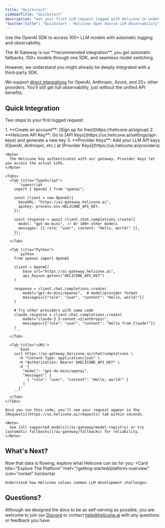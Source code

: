 ```yaml
---
title: "Quickstart"
sidebarTitle: "Quickstart"
description: "Get your first LLM request logged with Helicone in under 2 minutes using the AI Gateway."
"twitter:title": "Quickstart - Helicone Open Source LLM Observability"
---
```


Use the OpenAI SDK to access 100+ LLM models with automatic logging and observability.

<Accordion title="Using a third-party SDK?">
  The AI Gateway is our **recommended integration**, you get automatic fallbacks, 100+ models through one SDK, and seamless model switching.
  
  However, we understand you might already be deeply integrated with a third-party SDK.
  
  We support [direct integrations](/integrations/overview) for OpenAI, Anthropic, Azure, and 20+ other providers. You'll still get full observability, just without the unified API benefits.
</Accordion>

## Quick Integration

Two steps to your first logged request:

<Steps>

  <Step title="Set up your keys">
  1. **Create an account**: [Sign up for free](https://helicone.ai/signup)
  2. **Helicone API Key**: Go to [API Keys](https://us.helicone.ai/settings/api-keys) and generate a new key
  3. **Provider Keys**: Add your LLM API keys (OpenAI, Anthropic, etc.) at [Provider Keys](https://us.helicone.ai/providers)
    
    <Note>
      The Helicone key authenticates with our gateway. Provider keys let you access the actual LLMs.
    </Note>
  </Step>

  <Step title="Send your first request">

    <Tabs>
      <Tab title="TypeScript">
        ```typescript
        import { OpenAI } from "openai";

        const client = new OpenAI({
          baseURL: "https://ai-gateway.helicone.ai",
          apiKey: process.env.HELICONE_API_KEY,
        });

        const response = await client.chat.completions.create({
          model: "gpt-4o-mini", // Or 100+ other models
          messages: [{ role: "user", content: "Hello, world!" }],
        });
        ```
      </Tab>
      
      <Tab title="Python">
        ```python
        from openai import OpenAI

        client = OpenAI(
            base_url="https://ai-gateway.helicone.ai",
            api_key=os.getenv("HELICONE_API_KEY")
        )

        response = client.chat.completions.create(
            model="gpt-4o-mini/openai",  # model/provider format
            messages=[{"role": "user", "content": "Hello, world!"}]
        )
        
        # Try other providers with same code
        claude_response = client.chat.completions.create(
            model="claude-3.5-sonnet-v2/anthropic",
            messages=[{"role": "user", "content": "Hello from Claude!"}]
        )
        ```
      </Tab>

      <Tab title="cURL">
        ```bash
        curl https://ai-gateway.helicone.ai/chat/completions \
          -H "Content-Type: application/json" \
          -H "Authorization: Bearer $HELICONE_API_KEY" \
          -d '{
            "model": "gpt-4o-mini/openai",
            "messages": [
              { "role": "user", "content": "Hello, world!" }
            ]
          }'
        ```
      </Tab>
    </Tabs>
    
    Once you run this code, you'll see your request appear in the [Requests](https://us.helicone.ai/requests) tab within seconds.
    
    <Note>
      See [all supported models](/ai-gateway/model-registry) or try [automatic fallbacks](/ai-gateway/fallbacks) for reliability.
    </Note>

  </Step>

</Steps>

## What's Next?

Now that data is flowing, explore what Helicone can do for you:
<Card
    title="Explore The Platform" 
    href="/getting-started/platform-overview"
    icon="rocket"
    horizontal
  >
    Understand how Helicone solves common LLM development challenges.
</Card>

## Questions?

Although we designed the docs to be as self-serving as possible, you are
welcome to join our [Discord](https://discord.com/invite/HwUbV3Q8qz) or
contact [help@helicone.ai](help@helicone.ai) with any questions or feedback
you have.